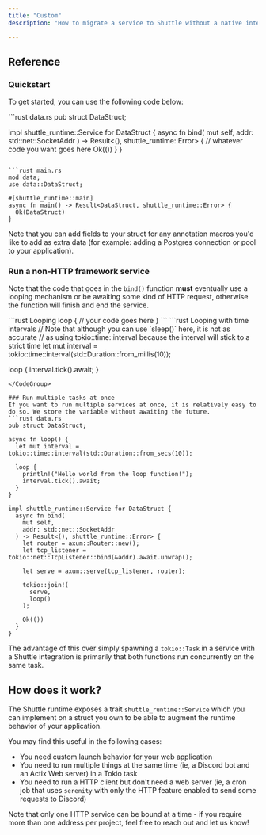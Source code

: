 ```yaml
---
title: "Custom"
description: "How to migrate a service to Shuttle without a native integration"

---
```


## Reference

### Quickstart

To get started, you can use the following code below:

<CodeGroup>
```rust data.rs
pub struct DataStruct;

impl shuttle_runtime::Service for DataStruct {
  async fn bind(
    mut self,
    addr: std::net::SocketAddr
  ) -> Result<(), shuttle_runtime::Error> {
    // whatever code you want goes here
    Ok(())
  }
}
```

```rust main.rs
mod data;
use data::DataStruct;

#[shuttle_runtime::main]
async fn main() -> Result<DataStruct, shuttle_runtime::Error> {
  Ok(DataStruct)
}
```
</CodeGroup>

Note that you can add fields to your struct for any annotation macros you'd like to add as extra data (for example: adding a Postgres connection or pool to your application).

### Run a non-HTTP framework service
Note that the code that goes in the `bind()` function **must** eventually use a looping mechanism or be awaiting some kind of HTTP request, otherwise the function will finish and end the service.

<CodeGroup>
```rust Looping
loop {
  // your code goes here
}
```
```rust Looping with time intervals
// Note that although you can use `sleep()` here, it is not as accurate
// as using tokio::time::interval because the interval will stick to a strict time
let mut interval = tokio::time::interval(std::Duration::from_millis(10));

loop {
  interval.tick().await;
}
```
</CodeGroup>

### Run multiple tasks at once
If you want to run multiple services at once, it is relatively easy to do so. We store the variable without awaiting the future.
```rust data.rs
pub struct DataStruct;

async fn loop() {
  let mut interval = tokio::time::interval(std::Duration::from_secs(10));

  loop {
    println!("Hello world from the loop function!");
    interval.tick().await;
  }
}

impl shuttle_runtime::Service for DataStruct {
  async fn bind(
    mut self,
    addr: std::net::SocketAddr
  ) -> Result<(), shuttle_runtime::Error> {
    let router = axum::Router::new();
    let tcp_listener = tokio::net::TcpListener::bind(&addr).await.unwrap();

    let serve = axum::serve(tcp_listener, router);

    tokio::join!(
      serve,
      loop()
    );

    Ok(())
  }
}
```
The advantage of this over simply spawning a `tokio::Task` in a service with a Shuttle integration is primarily that both functions run concurrently on the same task.

## How does it work?

The Shuttle runtime exposes a trait `shuttle_runtime::Service` which you can implement on a struct you own to be able to augment the runtime behavior of your application.

You may find this useful in the following cases:
- You need custom launch behavior for your web application
- You need to run multiple things at the same time (ie, a Discord bot and an Actix Web server) in a Tokio task
- You need to run a HTTP client but don't need a web server (ie, a cron job that uses `serenity` with only the HTTP feature enabled to send some requests to Discord)

Note that only one HTTP service can be bound at a time - if you require more than one address per project, feel free to reach out and let us know!
